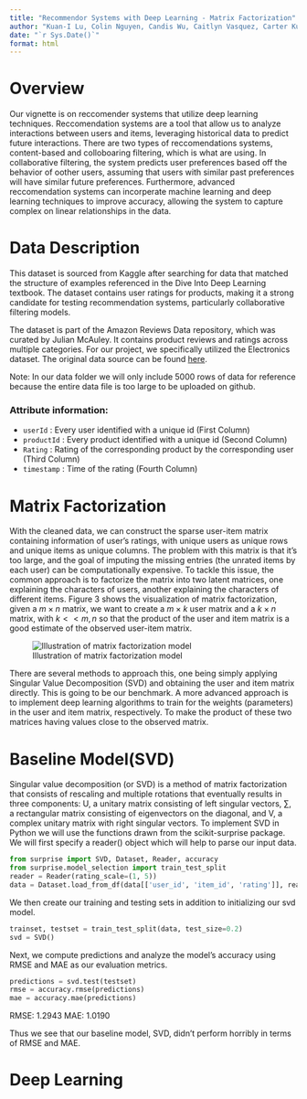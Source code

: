 ```yaml
---
title: "Recommendor Systems with Deep Learning - Matrix Factorization"
author: "Kuan-I Lu, Colin Nguyen, Candis Wu, Caitlyn Vasquez, Carter Kulm"
date: "`r Sys.Date()`"
format: html
---
```


# Overview
Our vignette is on reccomender systems that utilize deep learning techniques.  Reccomendation systems are a tool that allow us to analyze interactions between users and items, leveraging historical data to predict future interactions.  There are two types of reccomendations systems, content-based and colloboaring filtering, which is what are using.  In collaborative filtering, the system predicts user preferences based off the behavior of oother users, assuming that users with similar past preferences will have similar future preferences.  Furthermore, advanced reccomendation systems can incorperate machine learning and deep learning techniques to improve accuracy, allowing the system to capture complex on linear relationships in the data.

# Data Description

This dataset is sourced from Kaggle after searching for data that matched the structure of examples referenced in the Dive Into Deep Learning textbook. The dataset contains user ratings for products, making it a strong candidate for testing recommendation systems, particularly collaborative filtering models.

The dataset is part of the Amazon Reviews Data repository, which was curated by Julian McAuley. It contains product reviews and ratings across multiple categories. For our project, we specifically utilized the Electronics dataset. The original data source can be found [here](https://www.kaggle.com/datasets/saurav9786/amazon-product-reviews).

Note: In our data folder we will only include 5000 rows of data for reference because the entire data file is too large to be uploaded on github. 


### Attribute information: \
-   `userId` : Every user identified with a unique id (First Column)\
-   `productId` : Every product identified with a unique id (Second Column)\
-   `Rating` : Rating of the corresponding product by the corresponding user (Third Column)\
-   `timestamp` : Time of the rating (Fourth Column)\

# Matrix Factorization

With the cleaned data, we can construct the sparse user-item matrix containing information of user's ratings, with unique users as unique rows and unique items as unique columns. The problem with this matrix is that it's too large, and the goal of imputing the missing entries (the unrated items by each user) can be computationally expensive. To tackle this issue, the common approach is to factorize the matrix into two latent matrices, one explaining the characters of users, another explaining the characters of different items. Figure 3 shows the visualization of matrix factorization, given a $m \times n$ matrix, we want to create a $m \times k$ user matrix and a $k \times n$ matrix, with $k << m, n$ so that the product of the user and item matrix is a good estimate of the observed user-item matrix. 

![Illustration of matrix factorization model](img/MF-illustration.png)

There are several methods to approach this, one being simply applying Singular Value Decomposition (SVD) and obtaining the user and item matrix directly. This is going to be our benchmark. A more advanced approach is to implement deep learning algorithms to train for the weights (parameters) in the user and item matrix, respectively. To make the product of these two matrices having values close to the observed matrix.



# Baseline Model(SVD)

Singular value decomposition (or SVD) is a method of matrix factorization that consists of rescaling and multiple rotations that eventually results in three components: U, a unitary matrix consisting of left singular vectors, ∑, a rectangular matrix consisting of eigenvectors on the diagonal, and V, a complex unitary matrix with right singular vectors. To implement SVD in Python we will use the functions drawn from the scikit-surprise package. We will first specify a reader() object which will help to parse our input data.

```python
from surprise import SVD, Dataset, Reader, accuracy
from surprise.model_selection import train_test_split
reader = Reader(rating_scale=(1, 5))
data = Dataset.load_from_df(data[['user_id', 'item_id', 'rating']], reader)
```

We then create our training and testing sets in addition to initializing our svd model. 

```python
trainset, testset = train_test_split(data, test_size=0.2)
svd = SVD()
```

Next, we compute predictions and analyze the model’s accuracy using RMSE and MAE as our evaluation metrics. 

```python
predictions = svd.test(testset)
rmse = accuracy.rmse(predictions)
mae = accuracy.mae(predictions)
```

RMSE: 1.2943
MAE: 1.0190

Thus we see that our baseline model, SVD, didn't perform horribly in terms of RMSE and MAE. 

# Deep Learning
